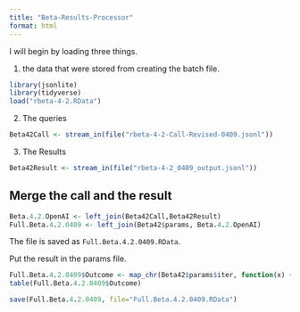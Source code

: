 ```yaml
---
title: "Beta-Results-Processor"
format: html
---
```


I will begin by loading three things.  

1. the data that were stored from creating the batch file.

```r
library(jsonlite)
library(tidyverse)
load("rbeta-4-2.RData")
```

2. The queries

```r
Beta42Call <- stream_in(file("rbeta-4-2-Call-Revised-0409.jsonl"))
```

3. The Results

```r
Beta42Result <- stream_in(file("rbeta-4-2_0409_output.jsonl"))
```

## Merge the call and the result

```r
Beta.4.2.OpenAI <- left_join(Beta42Call,Beta42Result)
Full.Beta.4.2.0409 <- left_join(Beta42$params, Beta.4.2.OpenAI)
```

The file is saved as `Full.Beta.4.2.0409.RData`.

Put the result in the params file.

```r
Full.Beta.4.2.0409$Outcome <- map_chr(Beta42$params$iter, function(x) { unlist(Beta42Result$response$body$choices[[x]][[2]][2]) })
table(Full.Beta.4.2.0409$Outcome)
```

```r
save(Full.Beta.4.2.0409, file="Full.Beta.4.2.0409.RData")
```

